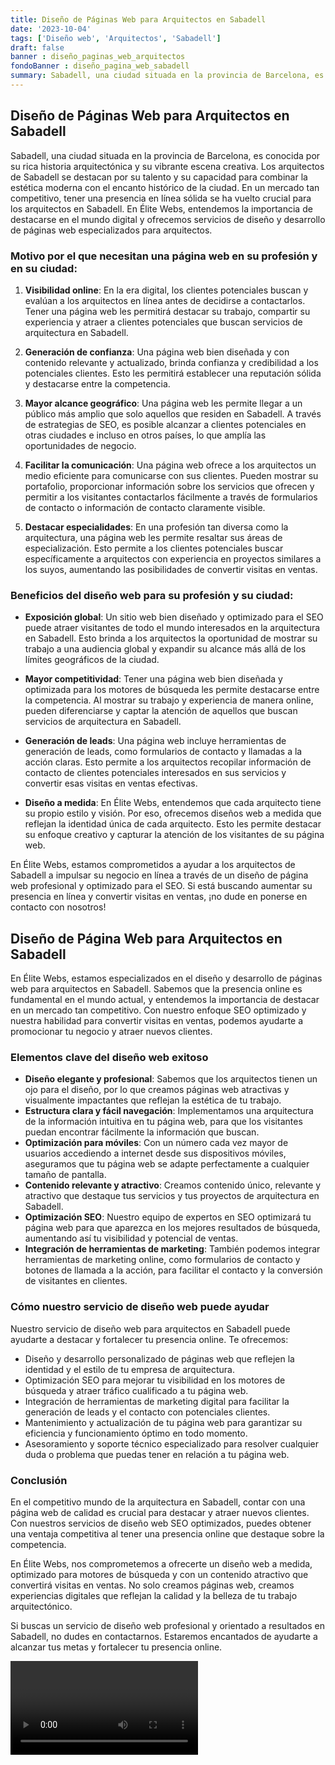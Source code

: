 ```yaml
---
title: Diseño de Páginas Web para Arquitectos en Sabadell
date: '2023-10-04'
tags: ['Diseño web', 'Arquitectos', 'Sabadell']
draft: false
banner : diseño_paginas_web_arquitectos
fondoBanner : diseño_pagina_web_sabadell
summary: Sabadell, una ciudad situada en la provincia de Barcelona, es conocida por su rica historia arquitectónica y su vibrante escena creativa. Los arquitectos de Sabadell se destacan por su talento y su capacidad para combinar la estética moderna con el encanto histórico de la ciudad. En un mercado tan competitivo, tener una presencia en línea sólida se ha vuelto crucial para los arquitectos en Sabadell. En Élite Webs, entendemos la importancia de destacarse en el mundo digital y ofrecemos servicios de diseño y desarrollo de páginas web especializados para arquitectos.
---
```


## Diseño de Páginas Web para Arquitectos en Sabadell

Sabadell, una ciudad situada en la provincia de Barcelona, es conocida por su rica historia arquitectónica y su vibrante escena creativa. Los arquitectos de Sabadell se destacan por su talento y su capacidad para combinar la estética moderna con el encanto histórico de la ciudad. En un mercado tan competitivo, tener una presencia en línea sólida se ha vuelto crucial para los arquitectos en Sabadell. En Élite Webs, entendemos la importancia de destacarse en el mundo digital y ofrecemos servicios de diseño y desarrollo de páginas web especializados para arquitectos.

### Motivo por el que necesitan una página web en su profesión y en su ciudad:

1. **Visibilidad online**: En la era digital, los clientes potenciales buscan y evalúan a los arquitectos en línea antes de decidirse a contactarlos. Tener una página web les permitirá destacar su trabajo, compartir su experiencia y atraer a clientes potenciales que buscan servicios de arquitectura en Sabadell.

2. **Generación de confianza**: Una página web bien diseñada y con contenido relevante y actualizado, brinda confianza y credibilidad a los potenciales clientes. Esto les permitirá establecer una reputación sólida y destacarse entre la competencia.

3. **Mayor alcance geográfico**: Una página web les permite llegar a un público más amplio que solo aquellos que residen en Sabadell. A través de estrategias de SEO, es posible alcanzar a clientes potenciales en otras ciudades e incluso en otros países, lo que amplía las oportunidades de negocio.

4. **Facilitar la comunicación**: Una página web ofrece a los arquitectos un medio eficiente para comunicarse con sus clientes. Pueden mostrar su portafolio, proporcionar información sobre los servicios que ofrecen y permitir a los visitantes contactarlos fácilmente a través de formularios de contacto o información de contacto claramente visible.

5. **Destacar especialidades**: En una profesión tan diversa como la arquitectura, una página web les permite resaltar sus áreas de especialización. Esto permite a los clientes potenciales buscar específicamente a arquitectos con experiencia en proyectos similares a los suyos, aumentando las posibilidades de convertir visitas en ventas.

### Beneficios del diseño web para su profesión y su ciudad:

- **Exposición global**: Un sitio web bien diseñado y optimizado para el SEO puede atraer visitantes de todo el mundo interesados en la arquitectura en Sabadell. Esto brinda a los arquitectos la oportunidad de mostrar su trabajo a una audiencia global y expandir su alcance más allá de los límites geográficos de la ciudad.

- **Mayor competitividad**: Tener una página web bien diseñada y optimizada para los motores de búsqueda les permite destacarse entre la competencia. Al mostrar su trabajo y experiencia de manera online, pueden diferenciarse y captar la atención de aquellos que buscan servicios de arquitectura en Sabadell.

- **Generación de leads**: Una página web incluye herramientas de generación de leads, como formularios de contacto y llamadas a la acción claras. Esto permite a los arquitectos recopilar información de contacto de clientes potenciales interesados en sus servicios y convertir esas visitas en ventas efectivas.

- **Diseño a medida**: En Élite Webs, entendemos que cada arquitecto tiene su propio estilo y visión. Por eso, ofrecemos diseños web a medida que reflejan la identidad única de cada arquitecto. Esto les permite destacar su enfoque creativo y capturar la atención de los visitantes de su página web.

En Élite Webs, estamos comprometidos a ayudar a los arquitectos de Sabadell a impulsar su negocio en línea a través de un diseño de página web profesional y optimizado para el SEO. Si está buscando aumentar su presencia en línea y convertir visitas en ventas, ¡no dude en ponerse en contacto con nosotros!

<GifSeo />

<Cta />

## Diseño de Página Web para Arquitectos en Sabadell

En Élite Webs, estamos especializados en el diseño y desarrollo de páginas web para arquitectos en Sabadell. Sabemos que la presencia online es fundamental en el mundo actual, y entendemos la importancia de destacar en un mercado tan competitivo. Con nuestro enfoque SEO optimizado y nuestra habilidad para convertir visitas en ventas, podemos ayudarte a promocionar tu negocio y atraer nuevos clientes.

### Elementos clave del diseño web exitoso

- **Diseño elegante y profesional**: Sabemos que los arquitectos tienen un ojo para el diseño, por lo que creamos páginas web atractivas y visualmente impactantes que reflejan la estética de tu trabajo.
- **Estructura clara y fácil navegación**: Implementamos una arquitectura de la información intuitiva en tu página web, para que los visitantes puedan encontrar fácilmente la información que buscan.
- **Optimización para móviles**: Con un número cada vez mayor de usuarios accediendo a internet desde sus dispositivos móviles, aseguramos que tu página web se adapte perfectamente a cualquier tamaño de pantalla.
- **Contenido relevante y atractivo**: Creamos contenido único, relevante y atractivo que destaque tus servicios y tus proyectos de arquitectura en Sabadell.
- **Optimización SEO**: Nuestro equipo de expertos en SEO optimizará tu página web para que aparezca en los mejores resultados de búsqueda, aumentando así tu visibilidad y potencial de ventas.
- **Integración de herramientas de marketing**: También podemos integrar herramientas de marketing online, como formularios de contacto y botones de llamada a la acción, para facilitar el contacto y la conversión de visitantes en clientes.

### Cómo nuestro servicio de diseño web puede ayudar

Nuestro servicio de diseño web para arquitectos en Sabadell puede ayudarte a destacar y fortalecer tu presencia online. Te ofrecemos:

- Diseño y desarrollo personalizado de páginas web que reflejen la identidad y el estilo de tu empresa de arquitectura.
- Optimización SEO para mejorar tu visibilidad en los motores de búsqueda y atraer tráfico cualificado a tu página web.
- Integración de herramientas de marketing digital para facilitar la generación de leads y el contacto con potenciales clientes.
- Mantenimiento y actualización de tu página web para garantizar su eficiencia y funcionamiento óptimo en todo momento.
- Asesoramiento y soporte técnico especializado para resolver cualquier duda o problema que puedas tener en relación a tu página web.

### Conclusión

En el competitivo mundo de la arquitectura en Sabadell, contar con una página web de calidad es crucial para destacar y atraer nuevos clientes. Con nuestros servicios de diseño web SEO optimizados, puedes obtener una ventaja competitiva al tener una presencia online que destaque sobre la competencia.

En Élite Webs, nos comprometemos a ofrecerte un diseño web a medida, optimizado para motores de búsqueda y con un contenido atractivo que convertirá visitas en ventas. No solo creamos páginas web, creamos experiencias digitales que reflejan la calidad y la belleza de tu trabajo arquitectónico.

Si buscas un servicio de diseño web profesional y orientado a resultados en Sabadell, no dudes en contactarnos. Estaremos encantados de ayudarte a alcanzar tus metas y fortalecer tu presencia online.

<Video />

<CtaBot job='Arquitectos' city='Sabadell'/>

<Gmaps query='Sabadell+españa+maps' />